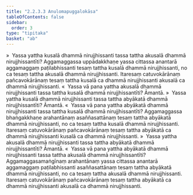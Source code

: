 ```yaml
---
title: "2.2.3.3 Anulomapuggalokāsa"
tableOfContents: false
sidebar:
  order: 3
type: "tipitaka"
basket: "ab"
---
```



<DynamicBreadcrumb />

<Division number="126">

<Paragraph number="551">
»  Yassa yattha kusalā dhammā nirujjhissanti tassa tattha akusalā dhammā nirujjhissantīti?
</Paragraph>

<Paragraph number="552">
Aggamaggassa uppādakkhaṇe yassa cittassa anantarā aggamaggaṃ paṭilabhissanti tesaṃ tattha kusalā dhammā nirujjhissanti, no ca tesaṃ tattha akusalā dhammā nirujjhissanti. Itaresaṃ catuvokārānaṃ pañcavokārānaṃ tesaṃ tattha kusalā ca dhammā nirujjhissanti akusalā ca dhammā nirujjhissanti.
</Paragraph>

<Paragraph number="553">
«  Yassa vā pana yattha akusalā dhammā nirujjhissanti tassa tattha kusalā dhammā nirujjhissantīti? Āmantā.
</Paragraph>

<Paragraph number="554">
»  Yassa yattha kusalā dhammā nirujjhissanti tassa tattha abyākatā dhammā nirujjhissantīti? Āmantā.
</Paragraph>

<Paragraph number="555">
«  Yassa vā pana yattha abyākatā dhammā nirujjhissanti tassa tattha kusalā dhammā nirujjhissantīti?
</Paragraph>

<Paragraph number="556">
Aggamaggassa bhaṅgakkhaṇe arahantānaṃ asaññasattānaṃ tesaṃ tattha abyākatā dhammā nirujjhissanti, no ca tesaṃ tattha kusalā dhammā nirujjhissanti. Itaresaṃ catuvokārānaṃ pañcavokārānaṃ tesaṃ tattha abyākatā ca dhammā nirujjhissanti kusalā ca dhammā nirujjhissanti.
</Paragraph>

</Division>
<Division number="127">

<Paragraph number="557">
»  Yassa yattha akusalā dhammā nirujjhissanti tassa tattha abyākatā dhammā nirujjhissantīti? Āmantā.
</Paragraph>

<Paragraph number="558">
«  Yassa vā pana yattha abyākatā dhammā nirujjhissanti tassa tattha akusalā dhammā nirujjhissantīti?
</Paragraph>

<Paragraph number="559">
Aggamaggasamaṅgīnaṃ arahantānaṃ yassa cittassa anantarā aggamaggaṃ paṭilabhissanti asaññasattānaṃ tesaṃ tattha abyākatā dhammā nirujjhissanti, no ca tesaṃ tattha akusalā dhammā nirujjhissanti. Itaresaṃ catuvokārānaṃ pañcavokārānaṃ tesaṃ tattha abyākatā ca dhammā nirujjhissanti akusalā ca dhammā nirujjhissanti.
</Paragraph>
</Division>